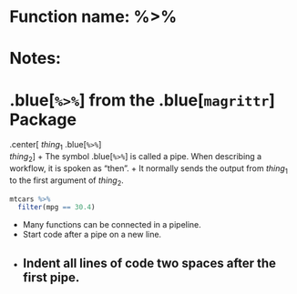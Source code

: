 # Function name: %>%
# Notes:
# .blue[`%>%`] from the .blue[`magrittr`] Package
.center[ $thing_1$ .blue[`%>%`]  
 $thing_2$
]
+ The symbol .blue[`%>%`] is called a pipe.  When describing a workflow, it is spoken as "then".
+ It normally sends the output from $thing_1$ to the first argument of $thing_2$.
```r
mtcars %>% 
  filter(mpg == 30.4) 
```
+ Many functions can be connected in a pipeline.
+ Start code after a pipe on a new line.
+ Indent all lines of code two spaces after the first pipe.
---